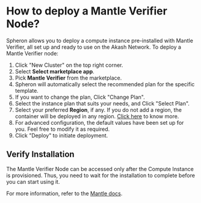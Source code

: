 
# How to deploy a Mantle Verifier Node?

Spheron allows you to deploy a compute instance pre-installed with Mantle Verifier, all set up and ready to use on the Akash Network.
To deploy a Mantle Verifier node:

1. Click "New Cluster" on the top right corner.
2. Select **Select marketplace app**.
3. Pick **Mantle Verifier** from the marketplace.
4. Spheron will automatically select the recommended plan for the specific template.
5. If you want to change the plan, Click "Change Plan".
6. Select the instance plan that suits your needs, and Click "Select Plan".
7. Select your preferred **Region**, if any. If you do not add a region, the container will be deployed in any region. [Click here](/compute/cluster/#region) to know more.
8. For advanced configuration, the default values have been set up for you. Feel free to modify it as required.
9. Click "Deploy" to initiate deployment.

## Verify Installation

The Mantle Verifier Node can be accessed only after the Compute Instance is provisioned.
Thus, you need to wait for the installation to complete before you can start using it.

For more information, refer to the [Mantle docs](https://docs.mantle.xyz/for-validators/deploy-a-node).

<Navigation name="Deploy Mantle Verifier" />
